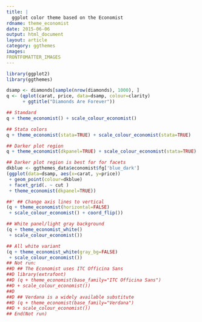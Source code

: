 ---
title: |
  ggplot color theme based on the Economist
rdname: theme_economist
date: 2015-06-06
output: html_document
layout: article
category: ggthemes
images:
FRONTFOMATTER_IMAGES
---

```{r, echo = FALSE, message = FALSE}
library(ggplot2)
library(ggthemes)
```

```{r theme_economist, cache = TRUE}
dsamp <- diamonds[sample(nrow(diamonds), 1000), ]
q <- (qplot(carat, price, data=dsamp, colour=clarity)
      + ggtitle("Diamonds Are Forever"))

## Standard
q + theme_economist() + scale_colour_economist()

## Stata colors
q + theme_economist(stata=TRUE) + scale_colour_economist(stata=TRUE)

## Darker plot region
q + theme_economist(dkpanel=TRUE) + scale_colour_economist(stata=TRUE)

## Darker plot region is best for for facets
dkblue <- ggthemes_data$economist$fg['blue_dark']
(ggplot(data=dsamp, aes(x=carat, y=price))
 + geom_point(colour=dkblue)
 + facet_grid(. ~ cut )
 + theme_economist(dkpanel=TRUE))

##' ## Change axis lines to vertical
(q + theme_economist(horizontal=FALSE)
 + scale_colour_economist() + coord_flip())

## White panel/light gray background
(q + theme_economist_white()
 + scale_colour_economist())

## All white variant
(q + theme_economist_white(gray_bg=FALSE)
 + scale_colour_economist())
## Not run: 
##D ## The Economist uses ITC Officina Sans
##D library(extrafont)
##D (q + theme_economist(base_family="ITC Officina Sans")
##D + scale_colour_economist())
##D 
##D ## Verdana is a widely available substitute
##D (q + theme_economist(base_family="Verdana")
##D + scale_colour_economist())
## End(Not run)



```